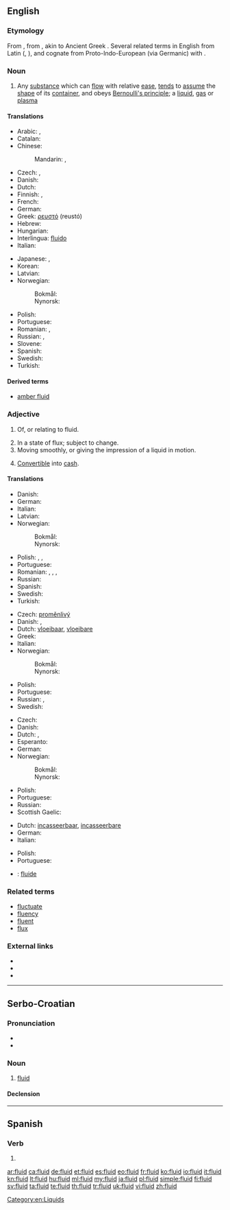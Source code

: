 ==English==

===Etymology===
From {{etyl|la}} {{term|lang=la|fluidus||flowing, fluid}}, from {{term|lang=la|fluere||to flow}}, akin to Ancient Greek {{term|lang=grc|φλύειν|tr=fluein||to swell, overflow}}. Several related terms in English from Latin ({{term|fluent|lang=en}}, {{term|flux|lang=en}}), and cognate from Proto-Indo-European (via Germanic) with {{term|flow|lang=en}}.

===Noun===
{{wikipedia}}
{{en-noun|s|-}}

# Any [[substance]] which can [[flow]] with relative [[ease]], [[tend]]s to [[assume]] the [[shape]] of its [[container]], and obeys [[Bernoulli's principle]]; a [[liquid]], [[gas]] or [[plasma]]

====Translations====
{{trans-top|any state of matter which can flow}}
* Arabic: {{t|ar|سائل|m|tr=saa'il}}, {{t|ar|مائع|m|tr=maa'i3}}
* Catalan: {{t|ca|fluid|m}}
* Chinese:
*: Mandarin: {{t|cmn|液體|sc=Hani}}, {{t-|cmn|液体|tr=yètǐ|sc=Hani}}
* Czech: {{t+|cs|kapalina|f}}, {{t-|cs|tekutina|f}}
* Danish: {{t|da|væske|c}}
* Dutch: {{t+|nl|vloeistof|f}}
* Finnish: {{t-|fi|fluidi}}, {{t+|fi|neste}}
* French: {{t+|fr|fluide|m}}
* German: {{t-|de|Fluid|n}}
* Greek: [[ρευστό]] (reustó) {{n}}
* Hebrew: {{t+|he|נוזל}}
* Hungarian: {{t+|hu|folyadék}}
* Interlingua: [[fluido#Interlingua|fluido]]
* Italian: {{t+|it|fluido|m}}
{{trans-mid}}
* Japanese: {{t|ja|流体|tr=りゅうたい, ryūtai}}, {{t+|ja|液体|tr=えきたい, ekitai}}
* Korean: {{t+|ko|액체|tr=aegche|sc=Hang}}
* Latvian: {{t|lv|šķidrums|m}}
* Norwegian:
*: Bokmål: {{t|nb|væske|m|f}}
*: Nynorsk: {{t|nn|væske|f}}
* Polish: {{t+|pl|płyn|m}}
* Portuguese: {{t+|pt|fluido|m}}
* Romanian: {{t|ro|fluid|n}}, {{t|ro|fluide|n|p}}
* Russian: {{t+|ru|жидкость|f|tr=žídkost'}}, {{t+|ru|жижа|f|tr=žíža}} {{qualifier|colloquial}}
* Slovene: {{t-|sl|tekočina|f|alt=tekočína}}
* Spanish: {{t+|es|fluido}}
* Swedish: {{t+|sv|vätska|c}}
* Turkish: {{t+|tr|akışkan}}
{{trans-bottom}}

====Derived terms====
* [[amber fluid]]

===Adjective===
{{en-adj}}

# {{not comparable}} Of, or relating to fluid.
# In a state of flux; subject to change.
# Moving smoothly, or giving the impression of a liquid in motion.
# {{context|of an asset}} [[convertible|Convertible]] into [[cash]].

====Translations====
{{trans-top|of or relating to fluid}}
* Danish: {{t-|da|flydende}}
* German: {{t+|de|flüssig}}
* Italian: {{t+|it|fluido}}
* Latvian: {{t|lv|šķidrs}}
* Norwegian:
*: Bokmål: {{t|nb|flytende}}
*: Nynorsk: {{t|nn|flytande}}
{{trans-mid}}
* Polish: {{t|pl|płynny|m}}, {{t|pl|płynowy|m}}, {{t|pl|ciekły|m}}
* Portuguese: {{t+|pt|fluido}}
* Romanian: {{t|ro|fluid|m|n}}, {{t|ro|fluidă|f}}, {{t|ro|fluizi|m|p}}, {{t|ro|fluide|f|n|p}}
* Russian: {{t+|ru|жидкий}}
* Spanish: {{t|es|fluido}}
* Swedish: {{t|sv|flytande}}
* Turkish: {{t+|tr|akışkan}}
{{trans-bottom}}

{{trans-top|in a state of flux; subject to change}}
* Czech: [[proměnlivý]]
* Danish: {{t|da|flydende}}, {{t|da|omskiftelig}}
* Dutch: [[vloeibaar]], [[vloeibare]]
* Greek: {{t|el|ρευστό σκηνικό|n|sc=Grek}}
* Italian: {{t+|it|fluido}}
* Norwegian:
*: Bokmål: {{t|nb|flytende}}
*: Nynorsk: {{t|nn|flytande}}
{{trans-mid}}
* Polish: {{t|pl|płynny|m}}
* Portuguese: {{t+|pt|fluido}}
* Russian: {{t+|ru|текучий}}, {{t+|ru|гибкий}}
* Swedish: {{t|sv|flytande}}
{{trans-bottom}}

{{trans-top|moving smoothly}}
* Czech: {{t-|cs|plynulý}}
* Danish: {{t-|da|flydende}}
* Dutch: {{t+|nl|vloeiend}}, {{t-|nl|vloeiende}}
* Esperanto: {{t-|eo|flua|xs=Esperanto}}
* German: {{t+|de|fließend}}
* Norwegian:
*: Bokmål: {{t|nb|flytende}}
*: Nynorsk: {{t|nn|flytande}}
{{trans-mid}}
* Polish: {{t|pl|płynny|m}}
* Portuguese: {{t+|pt|fluido}}
* Russian: {{t+|ru|плавный}}
* Scottish Gaelic: {{qualifier|speech}} {{t-|gd|siùbhlach|xs=Scottish Gaelic}}
{{trans-bottom}}

{{trans-top|convertible into cash}}
* Dutch: [[incasseerbaar]], [[incasseerbare]]
* German: {{t+|de|flüssig}}
* Italian: {{t|it|liquido}}
{{trans-mid}}
* Polish: {{t|pl|płynny|m}}
* Portuguese: {{t+|pt|líquido}}
{{trans-bottom}}

{{checktrans-top}}
* {{ttbc|ia}}: [[fluide]]
{{trans-bottom}}

===Related terms===
* [[fluctuate]]
* [[fluency]]
* [[fluent]]
* [[flux]]

===External links===
* {{R:Webster 1913}}
* {{R:Century 1911}}
* {{R:OneLook}}

[[Category:en:Liquids]]

----

==Serbo-Croatian==

===Pronunciation===
* {{IPA|/flûiːd/|lang=sh}}
* {{hyphenation|flu|id}}

===Noun===
{{sh-noun|g=m|head=flȕīd|r|флуид|флу̏ӣд}}

# [[#English|fluid]]

====Declension====
{{sh-decl-noun
|flȕīd|fluidi
|flȕida|fluida
|fluidu|fluidima
|fluid|fluide
|fluide|fluidi
|fluidu|fluidima
|fluidom|fluidima
}}

----

==Spanish==

===Verb===
{{es-verb-form|fluir}}

# {{es-verb form of|region=Spain|ending=ir|mood=imperative|sense=affirmative|pers=2|formal=no|number=plural|[[fluir]]}}

[[ar:fluid]]
[[ca:fluid]]
[[de:fluid]]
[[et:fluid]]
[[es:fluid]]
[[eo:fluid]]
[[fr:fluid]]
[[ko:fluid]]
[[io:fluid]]
[[it:fluid]]
[[kn:fluid]]
[[lt:fluid]]
[[hu:fluid]]
[[ml:fluid]]
[[my:fluid]]
[[ja:fluid]]
[[pl:fluid]]
[[simple:fluid]]
[[fi:fluid]]
[[sv:fluid]]
[[ta:fluid]]
[[te:fluid]]
[[th:fluid]]
[[tr:fluid]]
[[uk:fluid]]
[[vi:fluid]]
[[zh:fluid]]